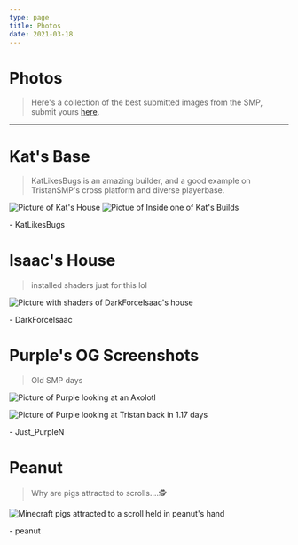 ```yaml
---
type: page
title: Photos
date: 2021-03-18
---
```


# Photos

> Here's a collection of the best submitted images from the SMP, submit yours [here](https://discord.gg/REk8qneKt2).

---

# Kat's Base

> KatLikesBugs is an amazing builder, and a good example on TristanSMP's cross platform and diverse playerbase.


<Image
  src="/images/kattown1.png"
  alt="Picture of Kat's House"
  width={1125}
  height={750}
  priority
  className="next-image"
/>
<Image
  src="/images/kattown3.png"
  alt="Pictue of Inside one of Kat's Builds"
  width={1125}
  height={750}
  priority
  className="next-image"
/>

\- KatLikesBugs

# Isaac's House

> installed shaders just for this lol

<Image
  src="/images/isaac.png"
  alt="Picture with shaders of DarkForceIsaac's house"
  width={1125}
  height={750}
  priority
  className="next-image"
/>

\- DarkForceIsaac

# Purple's OG Screenshots

> Old SMP days

<Image
  src="/images/purple1.png"
  alt="Picture of Purple looking at an Axolotl"
  width={1125}
  height={750}
  priority
  className="next-image"
/>

<Image
  src="/images/purple2.png"
  alt="Picture of Purple looking at Tristan back in 1.17 days"
  width={1125}
  height={750}
  priority
  className="next-image"
/>

\- Just_PurpleN

# Peanut

> Why are pigs attracted to scrolls....🕵️

<Image
  src="/images/peanutscroll.png"
  alt="Minecraft pigs attracted to a scroll held in peanut's hand"
  width={1125}
  height={750}
  priority
  className="next-image"
/>

\- peanut
